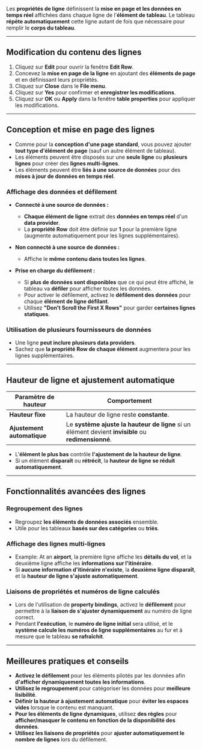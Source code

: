Les **propriétés de ligne** définissent la **mise en page et les données en temps réel** affichées dans chaque ligne de l'**élément de tableau**. Le tableau **répète automatiquement** cette ligne autant de fois que nécessaire pour remplir le **corps du tableau**.

***

## **Modification du contenu des lignes**

1. Cliquez sur **Edit** pour ouvrir la fenêtre **Edit Row**.
2. Concevez la **mise en page de la ligne** en ajoutant des **éléments de page** et en définissant leurs propriétés.
3. Cliquez sur **Close** dans le **File menu**.
4. Cliquez sur **Yes** pour confirmer et **enregistrer les modifications**.
5. Cliquez sur **OK** ou **Apply** dans la fenêtre **table properties** pour appliquer les modifications.

***

## **Conception et mise en page des lignes**

* Comme pour la **conception d'une page standard**, vous pouvez ajouter **tout type d'élément de page** (sauf un autre élément de tableau).
* Les éléments peuvent être disposés sur une **seule ligne** ou **plusieurs lignes** pour créer des **lignes multi-lignes**.
* Les éléments peuvent être **liés à une source de données** pour des **mises à jour de données en temps réel**.

### **Affichage des données et défilement**

* **Connecté à une source de données :**
  * **Chaque élément de ligne** extrait des **données en temps réel** d'un **data provider**.
  * La **propriété Row** doit être définie sur **1** pour la première ligne (augmente automatiquement pour les lignes supplémentaires).

* **Non connecté à une source de données :**
  * Affiche le **même contenu dans toutes les lignes**.

* **Prise en charge du défilement :**
  * Si **plus de données sont disponibles** que ce qui peut être affiché, le tableau va **défiler** pour afficher toutes les données.
  * Pour activer le défilement, activez le **défilement des données** pour chaque **élément de ligne défilant**.
  * Utilisez **"Don't Scroll the First X Rows"** pour garder **certaines lignes statiques**.

### **Utilisation de plusieurs fournisseurs de données**

* Une ligne **peut inclure plusieurs data providers**.
* Sachez que **la propriété Row de chaque élément** augmentera pour les lignes supplémentaires.

***

## **Hauteur de ligne et ajustement automatique**

| **Paramètre de hauteur**   | **Comportement**                                                                                    |
| -------------------------- | --------------------------------------------------------------------------------------------------- |
| **Hauteur fixe**           | La hauteur de ligne reste **constante**.                                                            |
| **Ajustement automatique** | Le **système ajuste la hauteur de ligne** si un élément devient **invisible** ou **redimensionné**. |

* L'**élément le plus bas** contrôle **l'ajustement de la hauteur de ligne**.
* Si un élément **disparaît** ou **rétrécit**, la **hauteur de ligne se réduit automatiquement**.

***

## **Fonctionnalités avancées des lignes**

### **Regroupement des lignes**

* Regroupez **les éléments de données associés** ensemble.
* Utile pour les tableaux **basés sur des catégories** ou **triés**.

### **Affichage des lignes multi-lignes**

* Example: At an **airport**, la première ligne affiche les **détails du vol**, et la deuxième ligne affiche les **informations sur l'itinéraire**.
* Si **aucune information d'itinéraire n'existe**, la **deuxième ligne disparaît**, et la **hauteur de ligne s'ajuste automatiquement**.

### **Liaisons de propriétés et numéros de ligne calculés**

* Lors de l'utilisation de **property bindings**, activez le **défilement** pour permettre à la **liaison de s'ajuster dynamiquement** au numéro de ligne correct.
* Pendant **l'exécution**, le **numéro de ligne initial** sera utilisé, et le **système calcule les numéros de ligne supplémentaires** au fur et à mesure que le tableau **se rafraîchit**.

***

## **Meilleures pratiques et conseils**

* **Activez le défilement** pour les éléments pilotés par les données afin **d'afficher dynamiquement toutes les informations**.
* **Utilisez le regroupement** pour catégoriser les données pour **meilleure lisibilité**.
* **Définir la hauteur à ajustement automatique** pour **éviter les espaces vides** lorsque le contenu est manquant.
* **Pour les éléments de ligne dynamiques**, utilisez **des règles** pour **afficher/masquer le contenu en fonction de la disponibilité des données**.
* **Utilisez les liaisons de propriétés** pour **ajuster automatiquement le nombre de lignes** lors du défilement.

